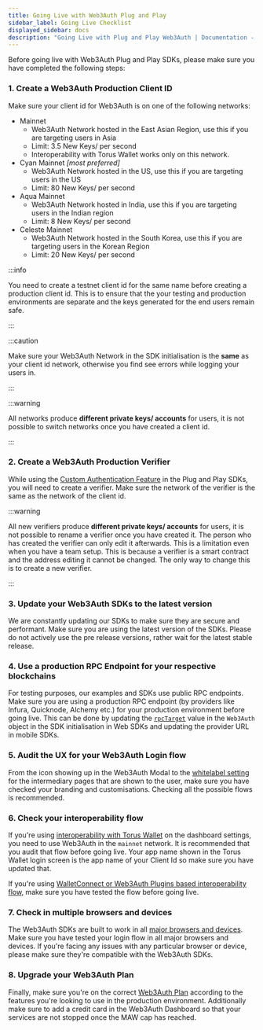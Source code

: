 ```yaml
---
title: Going Live with Web3Auth Plug and Play
sidebar_label: Going Live Checklist
displayed_sidebar: docs
description: "Going Live with Plug and Play Web3Auth | Documentation - Web3Auth"
---
```


Before going live with Web3Auth Plug and Play SDKs, please make sure you have completed the following steps:

### 1. Create a Web3Auth Production Client ID

Make sure your client id for Web3Auth is on one of the following networks:

- Mainnet
  - Web3Auth Network hosted in the East Asian Region, use this if you are targeting users in Asia
  - Limit: 3.5 New Keys/ per second
  - Interoperability with Torus Wallet works only on this network.
- Cyan Mainnet _[most preferred]_
  - Web3Auth Network hosted in the US, use this if you are targeting users in the US
  - Limit: 80 New Keys/ per second
- Aqua Mainnet
  - Web3Auth Network hosted in India, use this if you are targeting users in the Indian region
  - Limit: 8 New Keys/ per second
- Celeste Mainnet
  - Web3Auth Network hosted in the South Korea, use this if you are targeting users in the Korean Region
  - Limit: 20 New Keys/ per second

:::info

You need to create a testnet client id for the same name before creating a production client id. This is to ensure that the your testing and
production environments are separate and the keys generated for the end users remain safe.

:::

:::caution

Make sure your Web3Auth Network in the SDK initialisation is the **same** as your client id network, otherwise you find see errors while logging your
users in.

:::

:::warning

All networks produce **different private keys/ accounts** for users, it is not possible to switch networks once you have created a client id.

:::

### 2. Create a Web3Auth Production Verifier

While using the [Custom Authentication Feature](/pnp/features/custom-authentication) in the Plug and Play SDKs, you will need to create a verifier.
Make sure the network of the verifier is the same as the network of the client id.

:::warning

All new verifiers produce **different private keys/ accounts** for users, it is not possible to rename a verifier once you have created it. The person
who has created the verifier can only edit it afterwards. This is a limitation even when you have a team setup. This is because a verifier is a smart
contract and the address editing it cannot be changed. The only way to change this is to create a new verifier.

:::

### 3. Update your Web3Auth SDKs to the latest version

We are constantly updating our SDKs to make sure they are secure and performant. Make sure you are using the latest version of the SDKs. Please do not
actively use the pre release versions, rather wait for the latest stable release.

### 4. Use a production RPC Endpoint for your respective blockchains

For testing purposes, our examples and SDKs use public RPC endpoints. Make sure you are using a production RPC endpoint (by providers like Infura,
Quicknode, Alchemy etc.) for your production environment before going live. This can be done by updating the
[`rpcTarget`](/sdk/pnp/web/modal/initialize#chainconfig) value in the `Web3Auth` object in the SDK initialisation in Web SDKs and updating the
provider URL in mobile SDKs.

### 5. Audit the UX for your Web3Auth Login flow

From the icon showing up in the Web3Auth Modal to the [whitelabel setting](/pnp/features/whitelabel/) for the intermediary pages that are shown to the
user, make sure you have checked your branding and customisations. Checking all the possible flows is recommended.

### 6. Check your interoperability flow

If you're using [interoperability with Torus Wallet](/pnp/features/interoperability#using-web3auth-dashboard-toggles) on the dashboard settings, you
need to use Web3Auth in the `mainnet` network. It is recommended that you audit that flow before going live. Your app name shown in the Torus Wallet
login screen is the app name of your Client Id so make sure you have updated that.

If you're using [WalletConnect or Web3Auth Plugins based interoperability flow](/pnp/features/interoperability#interoperability-with-plugins), make
sure you have tested the flow before going live.

### 7. Check in multiple browsers and devices

The Web3Auth SDKs are built to work in all [major browsers and devices](/troubleshooting/supported-browsers). Make sure you have tested your login
flow in all major browsers and devices. If you're facing any issues with any particular browser or device, please make sure they're compatible with
the Web3Auth SDKs.

### 8. Upgrade your Web3Auth Plan

Finally, make sure you're on the correct [Web3Auth Plan](https://web3auth.io/pricing.html) according to the features you're looking to use in the
production environment. Additionally make sure to add a credit card in the Web3Auth Dashboard so that your services are not stopped once the MAW cap
has reached.
